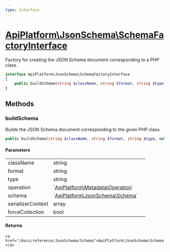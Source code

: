 ```yaml
---
type: Interface
---
```


# [ApiPlatform\JsonSchema\SchemaFactoryInterface](/docs/reference/JsonSchema/SchemaFactoryInterface)

Factory for creating the JSON Schema document corresponding to a PHP class.


```php
interface ApiPlatform\JsonSchema\SchemaFactoryInterface
{
    public buildSchema(string $className, string $format, string $type, null|`<a href="/docs/reference/Metadata/Operation">ApiPlatform\Metadata\Operation</a>` $operation, null|`<a href="/docs/reference/JsonSchema/Schema">ApiPlatform\JsonSchema\Schema</a>` $schema, null|array $serializerContext, bool $forceCollection): `<a href="/docs/reference/JsonSchema/Schema">ApiPlatform\JsonSchema\Schema</a>`
}
```
## Methods

### buildSchema

Builds the JSON Schema document corresponding to the given PHP class.

```php
public buildSchema(string $className, string $format, string $type, null|`<a href="/docs/reference/Metadata/Operation">ApiPlatform\Metadata\Operation</a>` $operation, null|`<a href="/docs/reference/JsonSchema/Schema">ApiPlatform\JsonSchema\Schema</a>` $schema, null|array $serializerContext, bool $forceCollection): `<a href="/docs/reference/JsonSchema/Schema">ApiPlatform\JsonSchema\Schema</a>`
```

#### Parameters

<table><tbody>
<tr><td>className</td><td>string</td><td></td></tr><tr><td>format</td><td>string</td><td></td></tr><tr><td>type</td><td>string</td><td></td></tr><tr><td>operation</td><td>`<a href="/docs/reference/Metadata/Operation">ApiPlatform\Metadata\Operation</a>`</td><td></td></tr><tr><td>schema</td><td>`<a href="/docs/reference/JsonSchema/Schema">ApiPlatform\JsonSchema\Schema</a>`</td><td></td></tr><tr><td>serializerContext</td><td>array</td><td></td></tr><tr><td>forceCollection</td><td>bool</td><td></td></tr>
</tbody>
</table>

#### Returns

`<a href="/docs/reference/JsonSchema/Schema">ApiPlatform\JsonSchema\Schema</a>`
